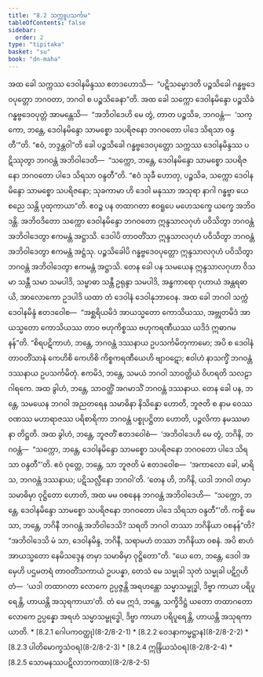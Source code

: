 ```yaml
---
title: "8.2 သက္ကူပသင်္ကမ"
tableOfContents: false
sidebar:
  order: 2
type: "tipitaka"
basket: "su"
book: "dn-maha"
---
```



<DynamicBreadcrumb />

<Division number="350" book="dn-maha" e="ch" v="7" p="214">

<Paragraph number="847" book="dn-maha">
အထ ခေါ သက္ကဿ ဒေဝါနမိန္ဒဿ ဧတဒဟောသိ—  “ပဋိသမ္မောဒတိ ပဉ္စသိခေါ ဂန္ဓဗ္ဗဒေဝပုတ္တော ဘဂဝတာ, ဘဂဝါ စ ပဉ္စသိခေနာ”တိ. အထ ခေါ သက္ကော ဒေဝါနမိန္ဒော ပဉ္စသိခံ ဂန္ဓဗ္ဗဒေဝပုတ္တံ အာမန္တေသိ—  “အဘိဝါဒေဟိ မေ တွံ, တာတ ပဉ္စသိခ, ဘဂဝန္တံ—  ‘သက္ကော, ဘန္တေ, ဒေဝါနမိန္ဒော သာမစ္စော သပရိဇနော ဘဂဝတော ပါဒေ သိရသာ ဝန္ဒတီ’”တိ. “ဧဝံ, ဘဒ္ဒန္တဝါ”တိ ခေါ ပဉ္စသိခေါ ဂန္ဓဗ္ဗဒေဝပုတ္တော သက္ကဿ ဒေဝါနမိန္ဒဿ ပဋိဿုတွာ ဘဂဝန္တံ အဘိဝါဒေတိ—  “သက္ကော, ဘန္တေ, ဒေဝါနမိန္ဒော သာမစ္စော သပရိဇနော ဘဂဝတော ပါဒေ သိရသာ ဝန္ဒတီ”တိ. “ဧဝံ သုခီ ဟောတု, ပဉ္စသိခ, သက္ကော ဒေဝါနမိန္ဒော သာမစ္စော သပရိဇနော; သုခကာမာ ဟိ ဒေဝါ မနုဿာ အသုရာ နာဂါ ဂန္ဓဗ္ဗာ ယေ စညေ သန္တိ ပုထုကာယာ”တိ.


</Paragraph>

</Division>
<Division number="351" book="dn-maha" e="ch" v="7" p="215">

<Paragraph number="848" book="dn-maha">
ဧဝဉ္စ ပန တထာဂတာ ဧဝရူပေ မဟေသက္ခေ ယက္ခေ အဘိဝဒန္တိ. အဘိဝဒိတော သက္ကော ဒေဝါနမိန္ဒော ဘဂဝတော ဣန္ဒသာလဂုဟံ ပဝိသိတွာ ဘဂဝန္တံ အဘိဝါဒေတွာ ဧကမန္တံ အဋ္ဌာသိ. ဒေဝါပိ တာဝတိံသာ ဣန္ဒသာလဂုဟံ ပဝိသိတွာ ဘဂဝန္တံ အဘိဝါဒေတွာ ဧကမန္တံ အဋ္ဌံသု. ပဉ္စသိခေါပိ ဂန္ဓဗ္ဗဒေဝပုတ္တော ဣန္ဒသာလဂုဟံ ပဝိသိတွာ ဘဂဝန္တံ အဘိဝါဒေတွာ ဧကမန္တံ အဋ္ဌာသိ.


</Paragraph>

<Paragraph number="849" book="dn-maha">
တေန ခေါ ပန သမယေန ဣန္ဒသာလဂုဟာ ဝိသမာ သန္တီ သမာ သမပါဒိ, သမ္ဗာဓာ သန္တီ ဥရုန္ဒာ သမပါဒိ, အန္ဓကာရော ဂုဟာယံ အန္တရဓာယိ, အာလောကော ဥဒပါဒိ ယထာ တံ ဒေဝါနံ ဒေဝါနုဘာဝေန.


</Paragraph>

</Division>
<Division number="352" book="dn-maha" e="ch" v="7" p="215">

<Paragraph number="850" book="dn-maha">
အထ ခေါ ဘဂဝါ သက္ကံ ဒေဝါနမိန္ဒံ ဧတဒဝေါစ—  “အစ္ဆရိယမိဒံ အာယသ္မတော ကောသိယဿ, အဗ္ဘုတမိဒံ အာယသ္မတော ကောသိယဿ တာဝ ဗဟုကိစ္စဿ ဗဟုကရဏီယဿ ယဒိဒံ ဣဓာဂမနန်”တိ. “စိရပဋိကာဟံ, ဘန္တေ, ဘဂဝန္တံ ဒဿနာယ ဥပသင်္ကမိတုကာမော; အပိ စ ဒေဝါနံ တာဝတိံသာနံ ကေဟိစိ ကေဟိစိ ကိစ္စကရဏီယေဟိ ဗျာဝဋော; ဧဝါဟံ နာသက္ခိံ ဘဂဝန္တံ ဒဿနာယ ဥပသင်္ကမိတုံ. ဧကမိဒံ, ဘန္တေ, သမယံ ဘဂဝါ သာဝတ္ထိယံ ဝိဟရတိ သလဠာဂါရကေ. အထ ခွါဟံ, ဘန္တေ, သာဝတ္ထိံ အဂမာသိံ ဘဂဝန္တံ ဒဿနာယ. တေန ခေါ ပန, ဘန္တေ, သမယေန ဘဂဝါ အညတရေန သမာဓိနာ နိသိန္နော ဟောတိ, ဘူဇတိ စ နာမ ဝေဿဝဏဿ မဟာရာဇဿ ပရိစာရိကာ ဘဂဝန္တံ ပစ္စုပဋ္ဌိတာ ဟောတိ, ပဉ္ဇလိကာ နမဿမာနာ တိဋ္ဌတိ. အထ ခွါဟံ, ဘန္တေ, ဘူဇတိံ ဧတဒဝေါစံ—  ‘အဘိဝါဒေဟိ မေ တွံ, ဘဂိနိ, ဘဂဝန္တံ—  “သက္ကော, ဘန္တေ, ဒေဝါနမိန္ဒော သာမစ္စော သပရိဇနော ဘဂဝတော ပါဒေ သိရသာ ဝန္ဒတီ”’တိ. ဧဝံ ဝုတ္တေ, ဘန္တေ, သာ ဘူဇတိ မံ ဧတဒဝေါစ—  ‘အကာလော ခေါ, မာရိသ, ဘဂဝန္တံ ဒဿနာယ; ပဋိသလ္လီနော ဘဂဝါ’တိ. ‘တေန ဟိ, ဘဂိနိ, ယဒါ ဘဂဝါ တမှာ သမာဓိမှာ ဝုဋ္ဌိတော ဟောတိ, အထ မမ ဝစနေန ဘဂဝန္တံ အဘိဝါဒေဟိ—  “သက္ကော, ဘန္တေ, ဒေဝါနမိန္ဒော သာမစ္စော သပရိဇနော ဘဂဝတော ပါဒေ သိရသာ ဝန္ဒတီ”’တိ. ကစ္စိ မေ သာ, ဘန္တေ, ဘဂိနီ ဘဂဝန္တံ အဘိဝါဒေသိ? သရတိ ဘဂဝါ တဿာ ဘဂိနိယာ ဝစနန်”တိ? “အဘိဝါဒေသိ မံ သာ, ဒေဝါနမိန္ဒ, ဘဂိနီ, သရာမဟံ တဿာ ဘဂိနိယာ ဝစနံ. အပိ စာဟံ အာယသ္မတော နေမိသဒ္ဒေန တမှာ သမာဓိမှာ ဝုဋ္ဌိတော”တိ. “ယေ တေ, ဘန္တေ, ဒေဝါ အမှေဟိ ပဌမတရံ တာဝတိံသကာယံ ဥပပန္နာ, တေသံ မေ သမ္မုခါ သုတံ သမ္မုခါ ပဋိဂ္ဂဟိတံ—  ‘ယဒါ တထာဂတာ လောကေ ဥပ္ပဇ္ဇန္တိ အရဟန္တော သမ္မာသမ္ဗုဒ္ဓါ, ဒိဗ္ဗာ ကာယာ ပရိပူရေန္တိ, ဟာယန္တိ အသုရကာယာ’တိ. တံ မေ ဣဒံ, ဘန္တေ, သက္ခိဒိဋ္ဌံ ယတော တထာဂတော လောကေ ဥပ္ပန္နော အရဟံ သမ္မာသမ္ဗုဒ္ဓေါ, ဒိဗ္ဗာ ကာယာ ပရိပူရေန္တိ, ဟာယန္တိ အသုရကာယာတိ.

</Paragraph>
</Division>

<TableOfContents book="dn-maha" section="8.2">
* [8.2.1 ဂေါပကဝတ္ထု](8-2/8-2-1)
* [8.2.2 ဝေဒနာကမ္မဋ္ဌာန](8-2/8-2-2)
* [8.2.3 ပါတိမောက္ခသံဝရ](8-2/8-2-3)
* [8.2.4 ဣန္ဒြိယသံဝရ](8-2/8-2-4)
* [8.2.5 သောမနဿပဋိလာဘကထာ](8-2/8-2-5)
</TableOfContents>